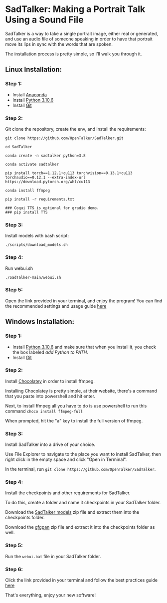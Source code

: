 # SadTalker: Making a Portrait Talk Using a Sound File

SadTalker is a way to take a single portrait image, either real or generated, and use an audio file of someone speaking in order to have that portrait move its lips in sync with the words that are spoken.

The installation process is pretty simple, so I'll walk you through it.

## Linux Installation:

### Step 1:

- Install [Anaconda](https://www.anaconda.com/)
- Install [Python 3.10.6](https://www.python.org/downloads/release/python-3106/)
- Install [Git](https://git-scm.com/book/en/v2/Getting-Started-Installing-Git)

### Step 2:

Git clone the repository, create the env, and install the requirements:

```
git clone https://github.com/OpenTalker/SadTalker.git

cd SadTalker 

conda create -n sadtalker python=3.8

conda activate sadtalker

pip install torch==1.12.1+cu113 torchvision==0.13.1+cu113 torchaudio==0.12.1 --extra-index-url https://download.pytorch.org/whl/cu113

conda install ffmpeg

pip install -r requirements.txt

### Coqui TTS is optional for gradio demo. 
### pip install TTS
```

### Step 3:

Install models with bash script:

`./scripts/download_models.sh`

### Step 4:

Run webui.sh

`./SadTalker-main/webui.sh`


### Step 5:

Open the link provided in your terminal, and enjoy the program! You can find the recommended settings and usage guide [here](https://github.com/OpenTalker/SadTalker/blob/main/docs/best_practice.md)

## Windows Installation:

### Step 1:

- Install [Python 3.10.6](https://www.python.org/downloads/release/python-3106/) and make sure that when you install it, you check the box labeled *add Python to PATH*.
- Install [Git](https://git-scm.com/download/win)

### Step 2:

Install [Chocolatey](https://chocolatey.org/install) in order to install ffmpeg.

Installing Chocolatey is pretty simple, at their website, there's a command that you paste into powershell and hit enter.

Next, to install ffmpeg all you have to do is use powershell to run this command `choco install ffmpeg-full`

When prompted, hit the "a" key to install the full version of ffmpeg.

### Step 3:

Install SadTalker into a drive of your choice.

Use File Explorer to navigate to the place you want to install SadTalker, then right click in the empty space and click "Open in Terminal".

In the terminal, run `git clone https://github.com/OpenTalker/SadTalker`.

### Step 4:

Install the checkpoints and other requirements for SadTalker.

To do this, create a folder and name it checkpoints in your SadTalker folder.

Download the [SadTalker models](https://drive.google.com/file/d/1gwWh45pF7aelNP_P78uDJL8Sycep-K7j/view?pli=1) zip file and extract them into the checkpoints folder.

Download the [gfgpan](https://drive.google.com/file/d/19AIBsmfcHW6BRJmeqSFlG5fL445Xmsyi/edit) zip file and extract it into the checkpoints folder as well.

### Step 5:

Run the `webui.bat` file in your SadTalker folder.

### Step 6:

Click the link provided in your terminal and follow the best practices guide [here](https://github.com/OpenTalker/SadTalker/blob/main/docs/best_practice.md)

That's everything, enjoy your new software!